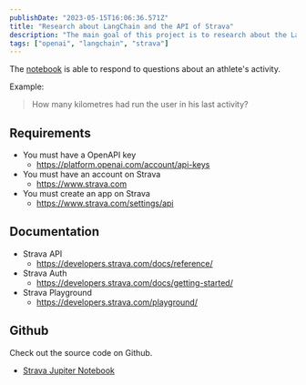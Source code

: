 ```yaml
---
publishDate: "2023-05-15T16:06:36.571Z"
title: "Research about LangChain and the API of Strava"
description: "The main goal of this project is to research about the LangChain library and the API of OpenAI using the Strava API."
tags: ["openai", "langchain", "strava"]
---
```


The [notebook](https://github.com/brunogarcia/langchain-strava-api/blob/main/strava_api.ipynb) is able to respond to questions about an athlete's activity.

Example:

> How many kilometres had run the user in his last activity?

## Requirements

- You must have a OpenAPI key
  - https://platform.openai.com/account/api-keys
- You must have an account on Strava
  - https://www.strava.com
- You must create an app on Strava
  - https://www.strava.com/settings/api

## Documentation

- Strava API
  - https://developers.strava.com/docs/reference/
- Strava Auth
  - https://developers.strava.com/docs/getting-started/
- Strava Playground
  - https://developers.strava.com/playground/

## Github

Check out the source code on Github.

- [Strava Jupiter Notebook](https://github.com/brunogarcia/langchain-strava-api)
